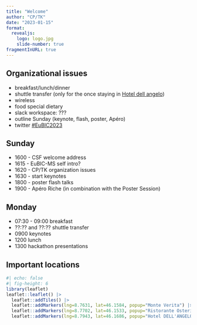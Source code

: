 ```yaml
---
title: "Welcome"
author: "CP/TK"
date: "2023-01-15"
format:
  revealjs:
    logo: logo.jpg
    slide-number: true
fragmentInURL: true
---
```



## Organizational issues

- breakfast/lunch/dinner
- shuttle transfer  (only for the once staying in [Hotel dell angelo](https://www.dellangelo.ch))
- wireless
- food special dietary
- slack workspace: ???
- outline Sunday (keynote, flash, poster, Apéro)
- twitter [#EuBIC2023](https://twitter.com/hashtag/EuBIC2023?src=hashtag_click) 

## Sunday

- 1600 - CSF welcome address
- 1615 - EuBIC-MS self intro?
- 1620 - CP/TK organization issues
- 1630 - start keynotes
- 1800 - poster flash talks
- 1900 - Apéro Riche (in combination with the Poster Session)

## Monday 

- 07:30 - 09:00 breakfast
- ??:?? and ??:?? shuttle transfer 
- 0900 keynotes
- 1200 lunch
- 1300 hackathon presentations

## Important locations

```r
#| echo: false
#| fig-height: 6
library(leaflet)
leaflet::leaflet() |>
  leaflet::addTiles() |>
  leaflet::addMarkers(lng=8.7631, lat=46.1584, popup="Monte Verita") |>
  leaflet::addMarkers(lng=8.7702, lat=46.1533, popup="Ristorante Osteria Nostrana") |>
  leaflet::addMarkers(lng=8.7943, lat=46.1686, popup="Hotel DELL'ANGELO")
```
